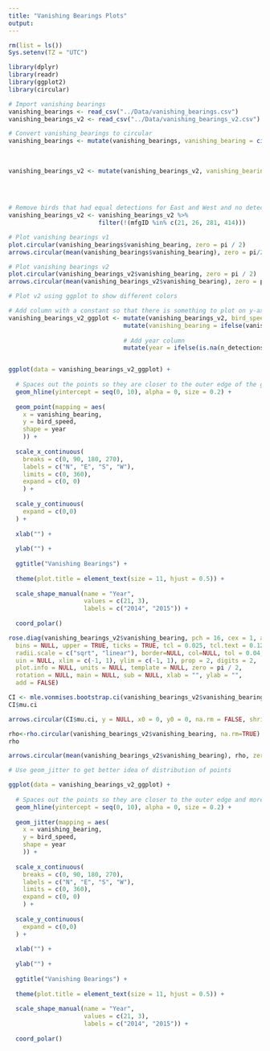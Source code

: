 ---
title: "Vanishing Bearings Plots"
output:
---

```{r}
rm(list = ls())
Sys.setenv(TZ = "UTC")

library(dplyr)
library(readr)
library(ggplot2)
library(circular)
```

```{r}
# Import vanishing bearings
vanishing_bearings <- read_csv("../Data/vanishing_bearings.csv")
vanishing_bearings_v2 <- read_csv("../Data/vanishing_bearings_v2.csv")
```

```{r}
# Convert vanishing_bearings to circular
vanishing_bearings <- mutate(vanishing_bearings, vanishing_bearing = circular(vanishing_bearing,
                                                                              type = "angles",
                                                                              units = "degrees",
                                                                              rotation = "clock"))
vanishing_bearings_v2 <- mutate(vanishing_bearings_v2, vanishing_bearing = circular(vanishing_bearing,
                                                                              type = "angles",
                                                                              units = "degrees",
                                                                              rotation = "clock"))
```

```{r}
# Remove birds that had equal detections for East and West and no detections for North
vanishing_bearings_v2 <- vanishing_bearings_v2 %>% 
                         filter(!(mfgID %in% c(21, 26, 281, 414)))
```

```{r}
# Plot vanishing bearings v1
plot.circular(vanishing_bearings$vanishing_bearing, zero = pi / 2)
arrows.circular(mean(vanishing_bearings$vanishing_bearing), zero = pi/2)
```

```{r}
# Plot vanishing bearings v2
plot.circular(vanishing_bearings_v2$vanishing_bearing, zero = pi / 2)
arrows.circular(mean(vanishing_bearings_v2$vanishing_bearing), zero = pi/2)
```

```{r}
# Plot v2 using ggplot to show different colors

# Add column with a constant so that there is something to plot on y-axis plus convert negative angles to positive    so that it can be plotted using ggplot 
vanishing_bearings_v2_ggplot <- mutate(vanishing_bearings_v2, bird_speed = 10) %>% 
                                mutate(vanishing_bearing = ifelse(vanishing_bearing < 0, 360 + vanishing_bearing,                                                                     vanishing_bearing)) %>% 
  
                                # Add year column
                                mutate(year = ifelse(is.na(n_detections_90), "2014", "2015"))


ggplot(data = vanishing_bearings_v2_ggplot) +
    
  # Spaces out the points so they are closer to the outer edge of the graph and more visible, otherwise they would       be clumped up close to the center of the graph
  geom_hline(yintercept = seq(0, 10), alpha = 0, size = 0.2) +
    
  geom_point(mapping = aes(
    x = vanishing_bearing,
    y = bird_speed,
    shape = year
    )) +
    
  scale_x_continuous(
    breaks = c(0, 90, 180, 270),
    labels = c("N", "E", "S", "W"),
    limits = c(0, 360),
    expand = c(0, 0)
    ) +
  
  scale_y_continuous(
    expand = c(0,0)
  ) +
    
  xlab("") +
  
  ylab("") +
    
  ggtitle("Vanishing Bearings") +
    
  theme(plot.title = element_text(size = 11, hjust = 0.5)) +
  
  scale_shape_manual(name = "Year",
                     values = c(21, 3),
                     labels = c("2014", "2015")) +
    
  coord_polar()
```
```{r}
rose.diag(vanishing_bearings_v2$vanishing_bearing, pch = 16, cex = 1, axes = TRUE, shrink = 1, 
  bins = NULL, upper = TRUE, ticks = TRUE, tcl = 0.025, tcl.text = 0.125,
  radii.scale = c("sqrt", "linear"), border=NULL, col=NULL, tol = 0.04,
  uin = NULL, xlim = c(-1, 1), ylim = c(-1, 1), prop = 2, digits = 2, 
  plot.info = NULL, units = NULL, template = NULL, zero = pi / 2, 
  rotation = NULL, main = NULL, sub = NULL, xlab = "", ylab = "",
  add = FALSE)

CI <- mle.vonmises.bootstrap.ci(vanishing_bearings_v2$vanishing_bearing, mu = NULL, bias = FALSE, alpha = 0.05, reps = 1000)
CI$mu.ci

arrows.circular(CI$mu.ci, y = NULL, x0 = 0, y0 = 0, na.rm = FALSE, shrink = 1, plot.info = NULL, zero = pi/2,                      rotation = NULL,length=0.2,col=4,lwd=1)

rho<-rho.circular(vanishing_bearings_v2$vanishing_bearing, na.rm=TRUE)
rho

arrows.circular(mean(vanishing_bearings_v2$vanishing_bearing), rho, zero = pi/2)
```

```{r}
# Use geom_jitter to get better idea of distribution of points

ggplot(data = vanishing_bearings_v2_ggplot) +
  
  # Spaces out the points so they are closer to the outer edge and more visible
  geom_hline(yintercept = seq(0, 10), alpha = 0, size = 0.2) +
    
  geom_jitter(mapping = aes(
    x = vanishing_bearing,
    y = bird_speed,
    shape = year
    )) +
    
  scale_x_continuous(
    breaks = c(0, 90, 180, 270),
    labels = c("N", "E", "S", "W"),
    limits = c(0, 360),
    expand = c(0, 0)
    ) +
  
  scale_y_continuous(
    expand = c(0,0)
  ) +
    
  xlab("") +
  
  ylab("") +
    
  ggtitle("Vanishing Bearings") +
    
  theme(plot.title = element_text(size = 11, hjust = 0.5)) +
  
  scale_shape_manual(name = "Year",
                     values = c(21, 3),
                     labels = c("2014", "2015")) +
    
  coord_polar()
```

